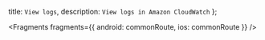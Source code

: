   title: `View logs`,
  description: `View logs in Amazon CloudWatch`
};


<Fragments
  fragments={{
    android: commonRoute,
    ios: commonRoute
  }}
/>
